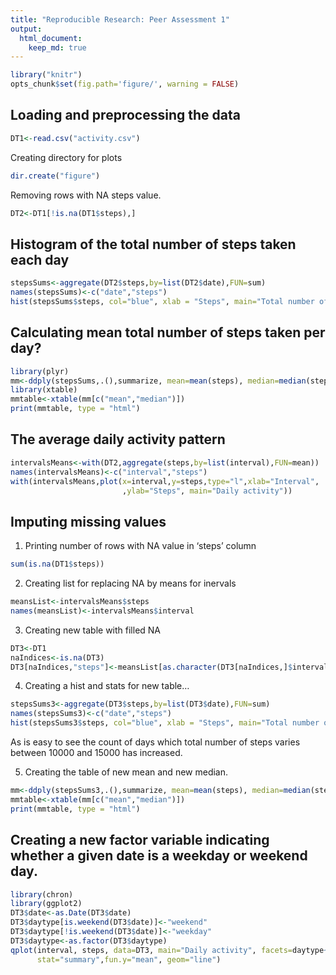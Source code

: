 ```yaml
---
title: "Reproducible Research: Peer Assessment 1"
output: 
  html_document:
    keep_md: true
---
```


```r
library("knitr")
opts_chunk$set(fig.path='figure/', warning = FALSE)
```

## Loading and preprocessing the data  
```r
DT1<-read.csv("activity.csv")
```

Creating directory for plots  
```r
dir.create("figure")
```

Removing rows with NA steps value.  
```r
DT2<-DT1[!is.na(DT1$steps),]
```

## Histogram of the total number of steps taken each day
```r
stepsSums<-aggregate(DT2$steps,by=list(DT2$date),FUN=sum)
names(stepsSums)<-c("date","steps")
hist(stepsSums$steps, col="blue", xlab = "Steps", main="Total number of steps")
```

## Calculating mean total number of steps taken per day?
```r
library(plyr)
mm<-ddply(stepsSums,.(),summarize, mean=mean(steps), median=median(steps))
library(xtable)
mmtable<-xtable(mm[c("mean","median")])
print(mmtable, type = "html")
```

## The average daily activity pattern
```r
intervalsMeans<-with(DT2,aggregate(steps,by=list(interval),FUN=mean))
names(intervalsMeans)<-c("interval","steps")
with(intervalsMeans,plot(x=interval,y=steps,type="l",xlab="Interval",
                         ,ylab="Steps", main="Daily activity"))
```

## Imputing missing values
1. Printing number of rows with NA value in 'steps' column
```r
sum(is.na(DT1$steps))
```

2. Creating list for replacing NA by means for inervals
```r
meansList<-intervalsMeans$steps
names(meansList)<-intervalsMeans$interval
```

3. Creating new table with filled NA
```r
DT3<-DT1
naIndices<-is.na(DT3)
DT3[naIndices,"steps"]<-meansList[as.character(DT3[naIndices,]$interval)]
```

4. Creating a hist and stats for new table...  
```r
stepsSums3<-aggregate(DT3$steps,by=list(DT3$date),FUN=sum)
names(stepsSums3)<-c("date","steps")
hist(stepsSums3$steps, col="blue", xlab = "Steps", main="Total number of steps")
```
As is easy to see the count of days which total number of steps varies between 10000 and 15000 has increased.  
  
5. Creating the table of new mean and new median.
```r
mm<-ddply(stepsSums3,.(),summarize, mean=mean(steps), median=median(steps))
mmtable<-xtable(mm[c("mean","median")])
print(mmtable, type = "html")
```


## Creating a new factor variable indicating whether a given date is a weekday or weekend day.
```r
library(chron)
library(ggplot2)
DT3$date<-as.Date(DT3$date)
DT3$daytype[is.weekend(DT3$date)]<-"weekend"
DT3$daytype[!is.weekend(DT3$date)]<-"weekday"
DT3$daytype<-as.factor(DT3$daytype)
qplot(interval, steps, data=DT3, main="Daily activity", facets=daytype~., 
      stat="summary",fun.y="mean", geom="line")
```